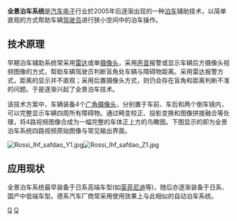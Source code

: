 {{merge to|倒車鏡頭|discuss=Talk:倒車鏡頭#请求与全景泊车系统合并|time=2015-09-15T05:50:49+00:00}}
{{unreferenced|time=2012-07-12T14:57:54+00:00}}
'''全景泊车系统'''是[[汽车电子|汽车电子]]行业於2005年后逐渐出现的一种[[泊车|泊车]]辅助技术，以简单直观的方式帮助车辆[[驾驶员|驾驶员]]进行狭小空间中的泊车操作。

== 技术原理 ==
早期泊车辅助系统常采用[[雷达|雷达]]或单[[摄像头|摄像头]]，采用[[声音|声音]]报警或显示车辆后方摄像头视频图像的方式，帮助车辆驾驶员判断盲角处车辆与障碍物距离。采用雷达报警方式，距离的显示并不直观；采用后置摄像头方式，则仍会存在盲角和距离判断不准的问题。于是逐渐兴起了全景泊车技术。

该技术方案中，车辆装备4个[[广角摄像头|广角摄像头]]，分别置于车前、车后和两个倒车镜内，可以完整显示车辆四周所有障碍物。通过畸变校正、投影变换和图像拼接融合等处理，将4路视频图像合成为一幅完整的车体正上方的鸟瞰图。下图显示的即为全景泊车系统四路视频原始图像与常见输出界面。

[[File:Rossi_lhf_safdao_Y1.jpg|thumb]][[File:Rossi_lhf_safdao_Z1.jpg|thumb]]

== 应用现状 ==
全景泊车系统最早装备于日系高端车型(如[[英菲尼迪|英菲尼迪]]等)，随后亦逐渐装备于日系、国产中低端车型。德系汽车厂商常采用使用效果上与此相似的自动泊车系统。

[[Category:信息技术|Q]]
[[Category:汽车工程技术|Q]]